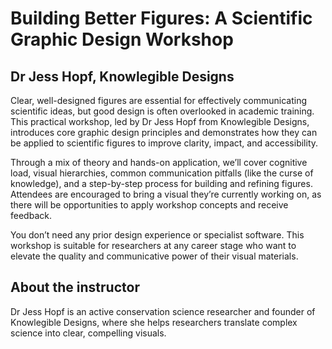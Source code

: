 # Building Better Figures: A Scientific Graphic Design Workshop

## Dr Jess Hopf, Knowlegible Designs

Clear, well-designed figures are essential for effectively communicating scientific ideas, but good design is often overlooked in academic training. This practical workshop, led by Dr Jess Hopf from Knowlegible Designs, introduces core graphic design principles and demonstrates how they can be applied to scientific figures to improve clarity, impact, and accessibility.

Through a mix of theory and hands-on application, we’ll cover cognitive load, visual hierarchies, common communication pitfalls (like the curse of knowledge), and a step-by-step process for building and refining figures. Attendees are encouraged to bring a visual they’re currently working on, as there will be opportunities to apply workshop concepts and receive feedback.

You don't need any prior design experience or specialist software. This workshop is suitable for researchers at any career stage who want to elevate the quality and communicative power of their visual materials.

## About the instructor

Dr Jess Hopf is an active conservation science researcher and founder of Knowlegible Designs, where she helps researchers translate complex science into clear, compelling visuals.  

